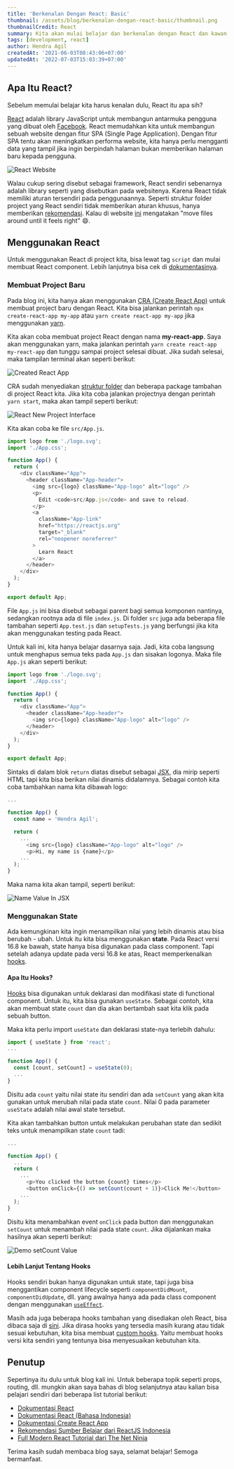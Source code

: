 ```yaml
---
title: 'Berkenalan Dengan React: Basic'
thumbnail: /assets/blog/berkenalan-dengan-react-basic/thumbnail.png
thumbnailCredit: React
summary: Kita akan mulai belajar dan berkenalan dengan React dan kawan - kawannya pada blog ini.
tags: [development, react]
author: Hendra Agil
createdAt: '2021-06-03T08:43:06+07:00'
updatedAt: '2022-07-03T15:03:39+07:00'
---
```


## Apa Itu React?

Sebelum memulai belajar kita harus kenalan dulu, React itu apa sih?

[React](https://reactjs.org/) adalah library JavaScript untuk membangun antarmuka pengguna yang dibuat oleh [Facebook](https://github.com/facebook). React memudahkan kita untuk membangun sebuah website dengan fitur SPA (Single Page Application). Dengan fitur SPA tentu akan meningkatkan performa website, kita hanya perlu mengganti data yang tampil jika ingin berpindah halaman bukan memberikan halaman baru kepada pengguna.

![React Website](/assets/blog/berkenalan-dengan-react-basic/react.png)

Walau cukup sering disebut sebagai framework, React sendiri sebenarnya adalah library seperti yang disebutkan pada websitenya. Karena React tidak memiliki aturan tersendiri pada penggunaannya. Seperti struktur folder project yang React sendiri tidak memberikan aturan khusus, hanya memberikan [rekomendasi](https://reactjs.org/docs/faq-structure.html). Kalau di website [ini](http://react-file-structure.surge.sh/) mengatakan "move files around until it feels right" 😄.

## Menggunakan React

Untuk menggunakan React di project kita, bisa lewat tag `script` dan mulai membuat React component. Lebih lanjutnya bisa cek di [dokumentasinya](https://reactjs.org/docs/add-react-to-a-website.html).

### Membuat Project Baru

Pada blog ini, kita hanya akan menggunakan [CRA (Create React App)](https://create-react-app.dev/) untuk membuat project baru dengan React. Kita bisa jalankan perintah `npx create-react-app my-app` atau `yarn create react-app my-app` jika menggunakan [yarn](https://yarnpkg.com/).

Kita akan coba membuat project React dengan nama **my-react-app**. Saya akan menggunakan yarn, maka jalankan perintah `yarn create react-app my-react-app` dan tunggu sampai project selesai dibuat. Jika sudah selesai, maka tampilan terminal akan seperti berikut:

![Created React App](/assets/blog/berkenalan-dengan-react-basic/created-react-app.png)

CRA sudah menyediakan [struktur folder](https://create-react-app.dev/docs/folder-structure/) dan beberapa package tambahan di project React kita. Jika kita coba jalankan projectnya dengan perintah `yarn start`, maka akan tampil seperti berikut:

![React New Project Interface](/assets/blog/berkenalan-dengan-react-basic/react-new-project-interface.png)

Kita akan coba ke file `src/App.js`.

```js showLineNumbers
import logo from './logo.svg';
import './App.css';

function App() {
  return (
    <div className="App">
      <header className="App-header">
        <img src={logo} className="App-logo" alt="logo" />
        <p>
          Edit <code>src/App.js</code> and save to reload.
        </p>
        <a
          className="App-link"
          href="https://reactjs.org"
          target="_blank"
          rel="noopener noreferrer"
        >
          Learn React
        </a>
      </header>
    </div>
  );
}

export default App;
```

File `App.js` ini bisa disebut sebagai parent bagi semua komponen nantinya, sedangkan rootnya ada di file `index.js`. Di folder `src` juga ada beberapa file tambahan seperti `App.test.js` dan `setupTests.js` yang berfungsi jika kita akan menggunakan testing pada React.

Untuk kali ini, kita hanya belajar dasarnya saja. Jadi, kita coba langsung untuk menghapus semua teks pada `App.js` dan sisakan logonya. Maka file `App.js` akan seperti berikut:

```js showLineNumbers
import logo from './logo.svg';
import './App.css';

function App() {
  return (
    <div className="App">
      <header className="App-header">
        <img src={logo} className="App-logo" alt="logo" />
      </header>
    </div>
  );
}

export default App;
```

Sintaks di dalam blok `return` diatas disebut sebagai [JSX](https://reactjs.org/docs/introducing-jsx.html), dia mirip seperti HTML tapi kita bisa berikan nilai dinamis didalamnya. Sebagai contoh kita coba tambahkan nama kita dibawah logo:

```js
...

function App() {
  const name = 'Hendra Agil';

  return (
    ...
      <img src={logo} className="App-logo" alt="logo" />
      <p>Hi, my name is {name}</p>
    ...
  );
}
```

Maka nama kita akan tampil, seperti berikut:

![Name Value In JSX](/assets/blog/berkenalan-dengan-react-basic/name-value-in-jsx.png)

### Menggunakan State

Ada kemungkinan kita ingin menampilkan nilai yang lebih dinamis atau bisa berubah - ubah. Untuk itu kita bisa menggunakan **state**. Pada React versi 16.8 ke bawah, state hanya bisa digunakan pada class component. Tapi setelah adanya update pada versi 16.8 ke atas, React memperkenalkan [hooks](https://reactjs.org/docs/hooks-intro.html).

#### Apa Itu Hooks?

[Hooks](https://reactjs.org/docs/hooks-intro.html) bisa digunakan untuk deklarasi dan modifikasi state di functional component. Untuk itu, kita bisa gunakan `useState`. Sebagai contoh, kita akan membuat state `count` dan dia akan bertambah saat kita klik pada sebuah button.

Maka kita perlu import `useState` dan deklarasi state-nya terlebih dahulu:

```js
import { useState } from 'react';
...

function App() {
  const [count, setCount] = useState(0);
  ...
}
```

Disitu ada `count` yaitu nilai state itu sendiri dan ada `setCount` yang akan kita gunakan untuk merubah nilai pada state `count`. Nilai 0 pada parameter `useState` adalah nilai awal state tersebut.

Kita akan tambahkan button untuk melakukan perubahan state dan sedikit teks untuk menampilkan state `count` tadi:

```js
...

function App() {
  ...
  return (
    ...
      <p>You clicked the button {count} times</p>
      <button onClick={() => setCount(count + 1)}>Click Me!</button>
    ...
  );
}
```

Disitu kita menambahkan event `onClick` pada button dan menggunakan `setCount` untuk menambah nilai pada state `count`. Jika dijalankan maka hasilnya akan seperti berikut:

![Demo setCount Value](/assets/blog/berkenalan-dengan-react-basic/demo-setcount-value.gif)

#### Lebih Lanjut Tentang Hooks

Hooks sendiri bukan hanya digunakan untuk state, tapi juga bisa menggantikan component lifecycle seperti `componentDidMount`, `componentDidUpdate`, dll. yang awalnya hanya ada pada class component dengan menggunakan [`useEffect`](https://reactjs.org/docs/hooks-effect.html).

Masih ada juga beberapa hooks tambahan yang disediakan oleh React, bisa dibaca saja di [sini](https://reactjs.org/docs/hooks-reference.html). Jika dirasa hooks yang tersedia masih kurang atau tidak sesuai kebutuhan, kita bisa membuat [custom hooks](https://reactjs.org/docs/hooks-custom.html). Yaitu membuat hooks versi kita sendiri yang tentunya bisa menyesuaikan kebutuhan kita.

## Penutup

Sepertinya itu dulu untuk blog kali ini. Untuk beberapa topik seperti props, routing, dll. mungkin akan saya bahas di blog selanjutnya atau kalian bisa pelajari sendiri dari beberapa list tutorial berikut:

- [Dokumentasi React](https://reactjs.org/)
- [Dokumentasi React (Bahasa Indonesia)](https://id.reactjs.org/)
- [Dokumentasi Create React App](https://create-react-app.dev/)
- [Rekomendasi Sumber Belajar dari ReactJS Indonesia](https://reactjs.id/learning)
- [Full Modern React Tutorial dari The Net Ninja](https://www.youtube.com/playlist?list=PL4cUxeGkcC9gZD-Tvwfod2gaISzfRiP9d)

Terima kasih sudah membaca blog saya, selamat belajar! Semoga bermanfaat.
